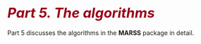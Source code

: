 # <i style="font-size: 110%; color:#990017;">Part 5. The algorithms</i> {- #part5}

Part 5 discusses the algorithms in the **MARSS** package in detail.
